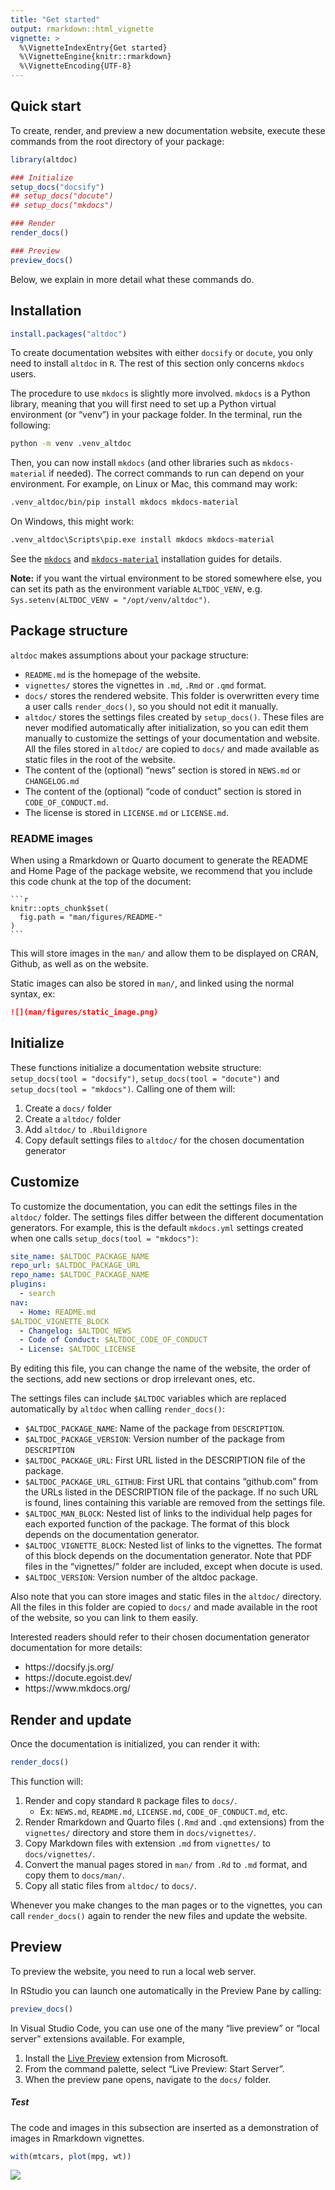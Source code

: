 ---
title: "Get started"
output: rmarkdown::html_vignette
vignette: >
  %\VignetteIndexEntry{Get started}
  %\VignetteEngine{knitr::rmarkdown}
  %\VignetteEncoding{UTF-8}
---

## Quick start

To create, render, and preview a new documentation website, execute these
commands from the root directory of your package:

```r
library(altdoc)

### Initialize
setup_docs("docsify")
## setup_docs("docute")
## setup_docs("mkdocs")

### Render
render_docs()

### Preview
preview_docs()
```

Below, we explain in more detail what these commands do.


## Installation

```r
install.packages("altdoc")
```

To create documentation websites with either `docsify` or `docute`, you only need
to install `altdoc` in `R`. The rest of this section only concerns `mkdocs` users.

The procedure to use `mkdocs` is slightly more involved. `mkdocs` is a Python
library, meaning that you will first need to set up a Python virtual environment
(or "venv") in your package folder. In the terminal, run the following:

```bash
python -m venv .venv_altdoc
```

Then, you can now install `mkdocs` (and other libraries such as `mkdocs-material` if needed). The correct commands to run can depend on your environment. For example, on Linux or Mac, this command may work:

```bash
.venv_altdoc/bin/pip install mkdocs mkdocs-material
```

On Windows, this might work:

```bash
.venv_altdoc\Scripts\pip.exe install mkdocs mkdocs-material
```

See the [`mkdocs`](https://www.mkdocs.org/user-guide/installation/) and
[`mkdocs-material`](https://squidfunk.github.io/mkdocs-material/getting-started/#with-pip)
installation guides for details.

**Note:** if you want the virtual environment to be stored somewhere else, you
can set its path as the environment variable `ALTDOC_VENV`, e.g.
`Sys.setenv(ALTDOC_VENV = "/opt/venv/altdoc")`.

## Package structure

`altdoc` makes assumptions about your package structure:

* `README.md` is the homepage of the website.
* `vignettes/` stores the vignettes in `.md`, `.Rmd` or `.qmd` format.
* `docs/` stores the rendered website. This folder is overwritten every time a user calls `render_docs()`, so you should not edit it manually.
* `altdoc/` stores the settings files created by `setup_docs()`. These files are never modified automatically after initialization, so you can edit them manually to customize the settings of your documentation and website. All the files stored in `altdoc/` are copied to `docs/` and made available as static files in the root of the website.
* The content of the (optional) "news" section is stored in `NEWS.md` or `CHANGELOG.md`
* The content of the (optional) "code of conduct" section is stored in `CODE_OF_CONDUCT.md`.
* The license is stored in `LICENSE.md` or `LICENSE.md`.

### README images

When using a Rmarkdown or Quarto document to generate the README and Home Page of the package website, we recommend that you include this code chunk at the top of the document:

````{verbatim, lang = "markdown"}
```{r}
knitr::opts_chunk$set(
  fig.path = "man/figures/README-"
)
```
````

This will store images in the `man/` and allow them to be displayed on CRAN, Github, as well as on the website.

Static images can also be stored in `man/`, and linked using the normal syntax, ex:


```markdown
![](man/figures/static_image.png)
```


## Initialize

These functions initialize a documentation website structure: `setup_docs(tool = "docsify")`, `setup_docs(tool = "docute")` and `setup_docs(tool = "mkdocs")`. Calling one of them will:

1. Create a `docs/` folder
2. Create a `altdoc/` folder
3. Add `altdoc/` to `.Rbuildignore`
4. Copy default settings files to `altdoc/` for the chosen documentation generator


## Customize

To customize the documentation, you can edit the settings files in the `altdoc/` folder. The settings files differ between the different documentation generators. For example, this is the default `mkdocs.yml` settings created when one calls `setup_docs(tool = "mkdocs")`:

```yaml
site_name: $ALTDOC_PACKAGE_NAME
repo_url: $ALTDOC_PACKAGE_URL
repo_name: $ALTDOC_PACKAGE_NAME
plugins:
  - search
nav:
  - Home: README.md
$ALTDOC_VIGNETTE_BLOCK
  - Changelog: $ALTDOC_NEWS
  - Code of Conduct: $ALTDOC_CODE_OF_CONDUCT
  - License: $ALTDOC_LICENSE
```

By editing this file, you can change the name of the website, the order of the sections, add new sections or drop irrelevant ones, etc.

The settings files can include `$ALTDOC` variables which are replaced automatically by `altdoc` when calling `render_docs()`:

* `$ALTDOC_PACKAGE_NAME`: Name of the package from `DESCRIPTION`.
* `$ALTDOC_PACKAGE_VERSION`: Version number of the package from `DESCRIPTION`
* `$ALTDOC_PACKAGE_URL`: First URL listed in the DESCRIPTION file of the package.
* `$ALTDOC_PACKAGE_URL_GITHUB`: First URL that contains "github.com" from the URLs listed in the DESCRIPTION file of the package. If no such URL is found, lines containing this variable are removed from the settings file.
* `$ALTDOC_MAN_BLOCK`: Nested list of links to the individual help pages for each exported function of the package. The format of this block depends on the documentation generator.
* `$ALTDOC_VIGNETTE_BLOCK`: Nested list of links to the vignettes. The format of this block depends on the documentation generator. Note that PDF files in the "vignettes/" folder are included, except when docute is used.
* `$ALTDOC_VERSION`: Version number of the altdoc package.

Also note that you can store images and static files in the `altdoc/` directory. All the files in this folder are copied to `docs/` and made available in the root of the website, so you can link to them easily.

Interested readers should refer to their chosen documentation generator documentation for more details:

* https://docsify.js.org/
* https://docute.egoist.dev/
* https://www.mkdocs.org/


## Render and update

Once the documentation is initialized, you can render it with:

```r
render_docs()
```

This function will:

1. Render and copy standard `R` package files to `docs/`.
   - Ex: `NEWS.md`, `README.md`, `LICENSE.md`, `CODE_OF_CONDUCT.md`, etc.
2. Render Rmarkdown and Quarto files (`.Rmd` and `.qmd` extensions) from the `vignettes/` directory and store them in `docs/vignettes/`.
3. Copy Markdown files with extension `.md` from `vignettes/` to `docs/vignettes/`.
4. Convert the manual pages stored in `man/` from `.Rd` to `.md` format, and copy them to `docs/man/`.
5. Copy all static files from `altdoc/` to `docs/`.

Whenever you make changes to the man pages or to the vignettes, you can call `render_docs()` again to render the new files and update the website.


## Preview

To preview the website, you need to run a local web server.

In RStudio you can launch one automatically in the Preview Pane by calling:

```r
preview_docs()
```

In Visual Studio Code, you can use one of the many "live preview" or "local server" extensions available. For example,

1. Install the [Live Preview](https://marketplace.visualstudio.com/items?itemName=ms-vscode.live-server) extension from Microsoft.
2. From the command palette, select "Live Preview: Start Server".
3. When the preview pane opens, navigate to the `docs/` folder.



##### Test

The code and images in this subsection are inserted as a demonstration of images in Rmarkdown vignettes.

```{r}
with(mtcars, plot(mpg, wt))
```

![](images/altdoc_logo_web.png)
